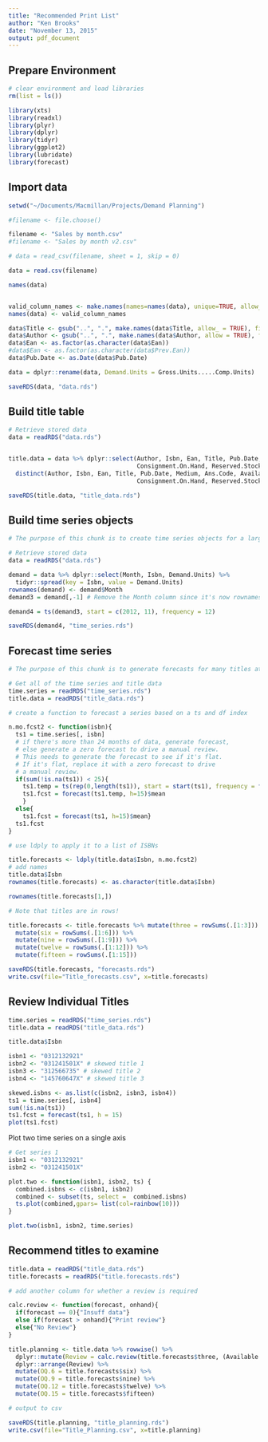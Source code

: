 ```yaml
---
title: "Recommended Print List"
author: "Ken Brooks"
date: "November 13, 2015"
output: pdf_document
---
```


Prepare Environment
-------------------

```r
# clear environment and load libraries
rm(list = ls())

library(xts)
library(readxl)
library(plyr)
library(dplyr)
library(tidyr)
library(ggplot2)
library(lubridate)
library(forecast)

```

Import data
-----------

```r
setwd("~/Documents/Macmillan/Projects/Demand Planning")

#filename <- file.choose()

filename <- "Sales by month.csv"
#filename <- "Sales by month v2.csv"

# data = read_csv(filename, sheet = 1, skip = 0)

data = read.csv(filename)
```

```r

names(data)


valid_column_names <- make.names(names=names(data), unique=TRUE, allow_ = TRUE)
names(data) <- valid_column_names

data$Title <- gsub("..", ".", make.names(data$Title, allow_ = TRUE), fixed = TRUE)
data$Author <- gsub("..", ".", make.names(data$Author, allow = TRUE), fixed = TRUE)
data$Ean <- as.factor(as.character(data$Ean))
#data$Ean <- as.factor(as.character(data$Prev.Ean))
data$Pub.Date <- as.Date(data$Pub.Date)

data = dplyr::rename(data, Demand.Units = Gross.Units.....Comp.Units)

saveRDS(data, "data.rds")

```

Build title table
-----------------

```r

# Retrieve stored data
data = readRDS("data.rds")


title.data = data %>% dplyr::select(Author, Isbn, Ean, Title, Pub.Date, Medium, Ans.Code, Available,
                                    Consignment.On.Hand, Reserved.Stock, Sets.Made.Up) %>%
  distinct(Author, Isbn, Ean, Title, Pub.Date, Medium, Ans.Code, Available,
                                    Consignment.On.Hand, Reserved.Stock, Sets.Made.Up)

saveRDS(title.data, "title_data.rds")

```

Build time series objects
-------------------------

```r
# The purpose of this chunk is to create time series objects for a large number of titles

# Retrieve stored data
data = readRDS("data.rds")

demand = data %>% dplyr::select(Month, Isbn, Demand.Units) %>%
  tidyr::spread(key = Isbn, value = Demand.Units)
rownames(demand) <- demand$Month
demand3 = demand[,-1] # Remove the Month column since it's now rownames

demand4 = ts(demand3, start = c(2012, 11), frequency = 12)

saveRDS(demand4, "time_series.rds")

```


Forecast time series
--------------------

```r
# The purpose of this chunk is to generate forecasts for many titles at once

# Get all of the time series and title data
time.series = readRDS("time_series.rds")
title.data = readRDS("title_data.rds")

# create a function to forecast a series based on a ts and df index

n.mo.fcst2 <- function(isbn){
  ts1 = time.series[, isbn]
  # if there's more than 24 months of data, generate forecast,
  # else generate a zero forecast to drive a manual review.
  # This needs to generate the forecast to see if it's flat.
  # If it's flat, replace it with a zero forecast to drive
  # a manual review.
  if(sum(!is.na(ts1)) < 25){  
    ts1.temp = ts(rep(0,length(ts1)), start = start(ts1), frequency = frequency(ts1))
    ts1.fcst = forecast(ts1.temp, h=15)$mean
    }
  else{
    ts1.fcst = forecast(ts1, h=15)$mean}
  ts1.fcst
}

# use ldply to apply it to a list of ISBNs

title.forecasts <- ldply(title.data$Isbn, n.mo.fcst2)
# add names
title.data$Isbn
rownames(title.forecasts) <- as.character(title.data$Isbn)

rownames(title.forecasts[1,])

# Note that titles are in rows!

title.forecasts <- title.forecasts %>% mutate(three = rowSums(.[1:3])) %>%
  mutate(six = rowSums(.[1:6])) %>%
  mutate(nine = rowSums(.[1:9])) %>%
  mutate(twelve = rowSums(.[1:12])) %>%
  mutate(fifteen = rowSums(.[1:15]))

saveRDS(title.forecasts, "forecasts.rds")
write.csv(file="Title_forecasts.csv", x=title.forecasts)

```

Review Individual Titles
------------------------

```r

time.series = readRDS("time_series.rds")
title.data = readRDS("title_data.rds")

title.data$Isbn

isbn1 <- "0312132921"
isbn2 <- "031241501X" # skewed title 1
isbn3 <- "312566735" # skewed title 2
isbn4 <- "145760647X" # skewed title 3

skewed.isbns <- as.list(c(isbn2, isbn3, isbn4))
ts1 = time.series[, isbn4]
sum(!is.na(ts1))
ts1.fcst = forecast(ts1, h = 15)
plot(ts1.fcst)

```

Plot two time series on a single axis

```r
# Get series 1
isbn1 <- "0312132921"
isbn2 <- "031241501X"

plot.two <- function(isbn1, isbn2, ts) {
  combined.isbns <- c(isbn1, isbn2)
  combined <- subset(ts, select =  combined.isbns)
  ts.plot(combined,gpars= list(col=rainbow(10)))
}

plot.two(isbn1, isbn2, time.series)

```


Recommend titles to examine
---------------------------

```r

title.data = readRDS("title_data.rds")
title.forecasts = readRDS("title.forecasts.rds")

# add another column for whether a review is required

calc.review <- function(forecast, onhand){
  if(forecast == 0){"Insuff data"}
  else if(forecast > onhand){"Print review"}
  else{"No Review"}
}

title.planning <- title.data %>% rowwise() %>% 
  dplyr::mutate(Review = calc.review(title.forecasts$three, (Available + Reserved.Stock + Sets.Made.Up))) %>% 
  dplyr::arrange(Review) %>% 
  mutate(OQ.6 = title.forecasts$six) %>% 
  mutate(OQ.9 = title.forecasts$nine) %>% 
  mutate(OQ.12 = title.forecasts$twelve) %>% 
  mutate(OQ.15 = title.forecasts$fifteen)

# output to csv

saveRDS(title.planning, "title_planning.rds")
write.csv(file="Title_Planning.csv", x=title.planning)

```
